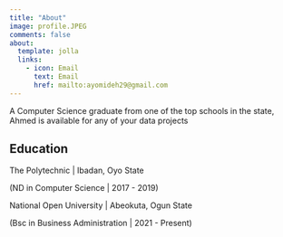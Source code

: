 ```yaml
---
title: "About"
image: profile.JPEG
comments: false
about:
  template: jolla
  links:
    - icon: Email
      text: Email
      href: mailto:ayomideh29@gmail.com
---
```


A Computer Science graduate from one of the top schools in the state, Ahmed is available for any of your data projects


## Education

The Polytechnic \| Ibadan, Oyo State

(ND in Computer Science \| 2017 - 2019)

National Open University \| Abeokuta, Ogun State

(Bsc in Business Administration \| 2021 - Present)